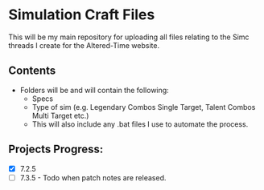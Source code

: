 # **Simulation Craft Files**

This will be my main repository for uploading all files relating to the Simc threads I create for the Altered-Time website. 

## **Contents**

- Folders will be and will contain the following:
    * Specs
    * Type of sim (e.g. Legendary Combos Single Target, Talent Combos Multi Target etc.)
    * This will also include any .bat files I use to automate the process.

## **Projects Progress:**

- [x] 7.2.5
- [ ] 7.3.5 - Todo when patch notes are released. 
